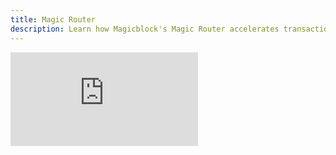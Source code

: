 ```yaml
---
title: Magic Router
description: Learn how Magicblock's Magic Router accelerates transactions by routing them to the right execution environment.
---
```



<div
  style={{
    position: "relative",
    paddingBottom: "56.25%",
    height: 0,
    overflow: "hidden",
  }}
>
  <iframe
    src="https://www.youtube.com/embed/Wc2XMAKtEug?si=bjitIDG7w5fY5zmK&list=PLWR_ZQiGMS8mIe1kPZe8OfHIbhvZqaM8V"
    title="Why Build with MagicBlock? Solve Scaling & UX Pain Points with Ephemeral Rollups"
    style={{
      position: "absolute",
      top: 0,
      left: 0,
      width: "100%",
      height: "100%",
    }}
    frameBorder="0"
    allow="accelerometer; autoplay; clipboard-write; encrypted-media; gyroscope; picture-in-picture; web-share"
    allowFullScreen
    referrerPolicy="strict-origin-when-cross-origin"
  />
</div>

**Magicblock's Magic Router** is an dynamic transaction routing engine that accelerates transactions by intelligently deciding where they should be executed — either on **Ephemeral Rollups** or **Solana** — based on transaction metadata.

This eliminates the need for manual routing logic from the developer, providing significant benefits in transaction speed and development experience.

- ✅ **Simple Integration with Single Endpoint**: Just connect to a single RPC endpoint.
- ✅ **Seamless Wallet Experience**: Connect, sign, and submit — no need to know what’s happening behind the scenes.
- ✅ **Faster Confirmations**: Magic Router routes to the fastest available endpoint.

---

## Examples

```ts
import { sendAndConfirmTransaction } from "@solana/web3.js";
import { ConnectionMagicRouter } from "@magicblock-labs/ephemeral-rollups-sdk";

const connection = new ConnectionMagicRouter(
  "https://devnet-router.magicblock.app/",
  { wsEndpoint: "wss://devnet-router.magicblock.app/" }
);
let tx = new Transaction();
tx.add(ix);
const txHash = await sendAndConfirmTransaction(connection, tx, [payer], {
  skipPreflight: true,
  commitment: "confirmed",
});
```

<CardGroup cols={2}>
  <Card
    title="Anchor"
    icon="anchor"
    href="https://github.com/magicblock-labs/magicblock-engine-examples/tree/main/anchor-counter"
    iconType="duotone"
  >
    Integrate with an Anchor program
  </Card>
  <Card
    title="Native Rust"
    icon="rust"
    href="https://github.com/magicblock-labs/magicblock-engine-examples/tree/main/rust-counter"
    iconType="duotone"
  >
    Integrate with a Native Rust program
  </Card>
  <Card
    title="API"
    icon="server"
    href="/api-reference/er-api/getRoutes"
    iconType="duotone"
  >
    Experiment with Magic Router API
  </Card>
</CardGroup>

---

## Dynamic Transaction Routing

<img height="200" src="/images/magic-router.png" />
<Endpoints />

The Magic Router analyzes each transaction’s metadata (e.g. writable accounts, owner, and signer) and automatically routes it to the closest dedicated endpoint:

<img height="200" src="/images/magic-router-scenarios.png" />
1. **Client - Transaction Submission** The dApp or user sends a transaction to the
Magic Router RPC endpoint.

2. **RPC - Metadata Inspection**
   The Magic Router inspects the transaction metadata and checks the owner of writable accounts.

3. **Validator - Smart Routing and Execution**
   Based on the metadata, the router determines whether to send it to:

   - **Ephemeral Rollup** for fast, low-latency, zero-cost execution
   - **Solana** for persistent, high-throughput execution
